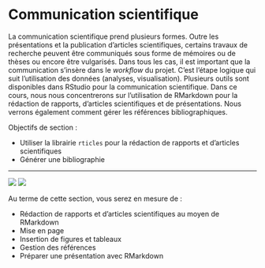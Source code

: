 # Communication scientifique {#sec-communiquer .unnumbered}

La communication scientifique prend plusieurs formes. Outre les présentations et la publication d'articles scientifiques, certains travaux de recherche peuvent être communiqués sous forme de mémoires ou de thèses ou encore être vulgarisés. Dans tous les cas, il est important que la communication s'insère dans le _workflow_ du projet. C'est l'étape logique qui suit l'utilisation des données (analyses, visualisation). Plusieurs outils sont disponibles dans RStudio pour la communication scientifique. Dans ce cours, nous nous concentrerons sur l'utilisation de RMarkdown pour la rédaction de rapports, d'articles scientifiques et de présentations. Nous verrons également comment gérer les références bibliographiques.

Objectifs de section :

- Utiliser la librairie `rticles` pour la rédaction de rapports et d'articles scientifiques
- Générer une bibliographie

---

[![](https://img.shields.io/badge/HTML-Pr%C3%A9sentation-blue)](https://econumuds.github.io/BIO500/bloc4/) [![](https://img.shields.io/badge/PDF-Pr%C3%A9sentation-yellow)](https://econumuds.github.io/BIO500/bloc4/bloc4.pdf)


Au terme de cette section, vous serez en mesure de :

- Rédaction de rapports et d'articles scientifiques au moyen de RMarkdown
- Mise en page
- Insertion de figures et tableaux
- Gestion des références
- Préparer une présentation avec RMarkdown